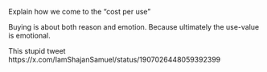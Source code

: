 
Explain how we come to the "cost per use"

Buying is about both reason and emotion. Because ultimately the use-value is emotional.

This stupid tweet https://x.com/IamShajanSamuel/status/1907026448059392399
